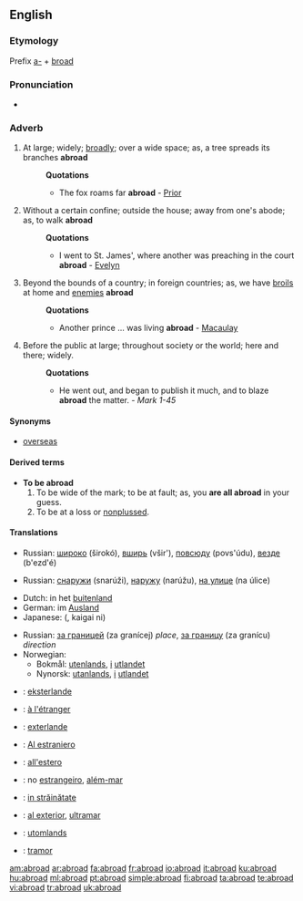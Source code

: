 ==English==

===Etymology===
Prefix [[a-]] + [[broad]]

===Pronunciation===
*{{audio|en-us-abroad.ogg|Audio (US)}}

===Adverb===
{{en-adv}}

# At large; widely; [[broadly]]; over a wide space; as, a tree spreads its branches '''abroad'''
#:'''Quotations'''
#:*The fox roams far '''abroad''' - [[Prior]]
# Without a certain confine; outside the house; away from one's abode; as, to walk '''abroad'''
#:'''Quotations'''
#:*I went to St. James', where another was preaching in the court '''abroad''' - [[Evelyn]]
# Beyond the bounds of a country; in foreign countries; as, we have [[broils]] at home and [[enemies]] '''abroad'''
#:'''Quotations'''
#:*Another prince ... was living '''abroad''' - [[Macaulay]]
# Before the public at large; throughout society or the world; here and there; widely.
#:'''Quotations'''
#:*He went out, and began to publish it much, and to blaze '''abroad''' the matter. - ''Mark 1-45''

====Synonyms====
*[[overseas]]

====Derived terms====
*'''To be abroad'''
*# To be wide of the mark; to be at fault; as, you '''are all abroad''' in your guess.
*# To be at a loss or [[nonplussed]].

====Translations====
{{trans-top|at large; widely; broadly; over a wide space}}
{{trans-mid}}
*Russian: [[широко]] (širokó), [[вширь]] (všir'), [[повсюду]] (povs'údu), [[везде]] (b'ezd'é)
{{trans-bottom}}

{{trans-top|without a certain confine; outside the house}}
{{trans-mid}}
*Russian: [[снаружи]] (snarúži), [[наружу]] (narúžu), [[на улице]] (na úlice)
{{trans-bottom}}

{{trans-top|beyond the bounds of a country; in foreign countries}}
*Dutch: in het [[buitenland]]
*German: im [[Ausland]]
*Japanese: {{Jpan|[[海外]]に}} ({{Jpan|[[かいがい]]に}}, kaigai ni)
{{trans-mid}}
*Russian: [[за границей]] (za granícej) ''place'', [[за границу]] (za granícu) ''direction''
*Norwegian:
**Bokmål: [[utenlands]], [[i]] [[utlandet]]
**Nynorsk: [[utanlands]], [[i]] [[utlandet]]
{{trans-bottom}}

{{checktrans-top}}
*{{ttbc|Esperanto}}: [[eksterlande]]
*{{ttbc|French}}: [[à l'étranger]]
*{{ttbc|Ido}}: [[exterlande]]
*{{ttbc|Interlingua}}: [[Al estraniero]]
*{{ttbc|Italian}}: [[all'estero]]
{{checktrans-mid}}
*{{ttbc|Portuguese}}: no [[estrangeiro]], [[além-mar]]
*{{ttbc|Romanian}}: [[in străinătate]]
*{{ttbc|Spanish}}: [[al exterior]], [[ultramar]]
*{{ttbc|Swedish}}: [[utomlands]]
*{{ttbc|Welsh}}: [[tramor]]
{{checktrans-bottom}}

[[am:abroad]]
[[ar:abroad]]
[[fa:abroad]]
[[fr:abroad]]
[[io:abroad]]
[[it:abroad]]
[[ku:abroad]]
[[hu:abroad]]
[[ml:abroad]]
[[pt:abroad]]
[[simple:abroad]]
[[fi:abroad]]
[[ta:abroad]]
[[te:abroad]]
[[vi:abroad]]
[[tr:abroad]]
[[uk:abroad]]
